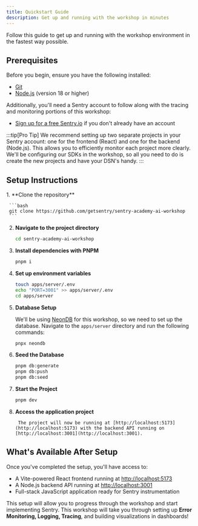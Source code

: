 ```yaml
---
title: Quickstart Guide
description: Get up and running with the workshop in minutes
---
```



Follow this guide to get up and running with the workshop environment in the fastest way possible.

## Prerequisites

Before you begin, ensure you have the following installed:

- [Git](https://git-scm.com/downloads)
- [Node.js](https://nodejs.org/) (version 18 or higher)

Additionally, you'll need a Sentry account to follow along with the tracing and monitoring portions of this workshop:

- [Sign up for a free Sentry.io](https://sentry.io/signup/) if you don't already have an account

:::tip[Pro Tip]
We recommend setting up two separate projects in your Sentry account: one for the frontend (React) and one for the backend (Node.js). This allows you to efficiently monitor each project more clearly. We'll be configuring our SDKs in the workshop, so all you need to do is create the new projects and have your DSN's handy.
:::

## Setup Instructions

<Steps>
  1. **Clone the repository**

     ```bash
     git clone https://github.com/getsentry/sentry-academy-ai-workshop
     ```

2.  **Navigate to the project directory**

    ```bash
    cd sentry-academy-ai-workshop
    ```

3.  **Install dependencies with PNPM**

    ```bash
    pnpm i
    ```

4.  **Set up environment variables**

    ```bash
    touch apps/server/.env
    echo "PORT=3001" >> apps/server/.env
    cd apps/server
    ```

5.  **Database Setup**

    We'll be using [NeonDB](https://neon.new/) for this workshop, so we need to set up the database. Navigate to the `apps/server` directory and run the following commands:

    ```bash
    pnpx neondb
    ```

6.  **Seed the Database**

    ```bash
    pnpm db:generate
    pnpm db:push
    pnpm db:seed
    ```

7.  **Start the Project**

    ```bash
    pnpm dev
    ```

8.  **Access the application project**

         The project will now be running at [http://localhost:5173](http://localhost:5173) with the backend API running on [http://localhost:3001](http://localhost:3001).

    </Steps>

## What's Available After Setup

Once you've completed the setup, you'll have access to:

- A Vite-powered React frontend running at [http://localhost:5173](http://localhost:5173)
- A Node.js backend API running at [http://localhost:3001](http://localhost:3001)
- Full-stack JavaScript application ready for Sentry instrumentation

This setup will allow you to progress through the workshop and start implementing Sentry. This workshop will take you through setting up **Error Monitoring, Logging, Tracing**, and building visualizations in dashboards!
